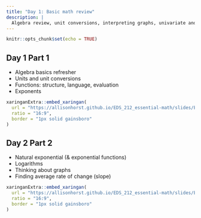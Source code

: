 ```yaml
---
title: "Day 1: Basic math review"
description: |
  Algebra review, unit conversions, interpreting graphs, univariate and multivariate functions, exponents, the natural exponential, and logarithms
---
```


```r
knitr::opts_chunk$set(echo = TRUE)
```

## Day 1 Part 1

- Algebra basics refresher
- Units and unit conversions
- Functions: structure, language, evaluation
- Exponents


```r
xaringanExtra::embed_xaringan(
  url = "https://allisonhorst.github.io/EDS_212_essential-math/slides/EDS_212_day-1-part-1-slides.html",
  ratio = "16:9",
  border = "1px solid gainsboro"
)
```

## Day 2 Part 2

- Natural exponential (& exponential functions)
- Logarithms
- Thinking about graphs
- Finding average rate of change (slope)

```r
xaringanExtra::embed_xaringan(
  url = "https://allisonhorst.github.io/EDS_212_essential-math/slides/EDS_212_day-1-part-2-slides.html",
  ratio = "16:9",
  border = "1px solid gainsboro"
)
```


